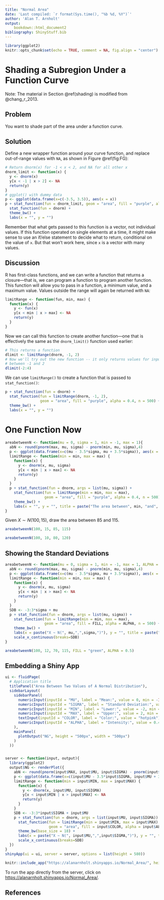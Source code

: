 ```yaml
---
title: "Normal Area"
date: 'Last compiled: `r format(Sys.time(), "%b %d, %Y")`'
author: 'Alan T. Arnholt'
output: 
    bookdown::html_document2
bibliography: ShinyStuff.bib  
---
```


```r
library(ggplot2)
knitr::opts_chunk$set(echo = TRUE, comment = NA, fig.align = "center")
```


# Shading a Subregion Under a Function Curve {#shading}

Note: The material in Section \@ref(shading) is modified from @chang_r_2013.

## Problem {-}
You want to shade part of the area under a function curve.

## Solution {-}
Define a new wrapper function around your curve function, and replace out-of-range values with `NA`, as shown in Figure \@ref(fig:FG):

```r
# Return dnorm(x) for -1 < x < 2, and NA for all other x
dnorm_limit <- function(x) {
  y <- dnorm(x)
  y[x < -1 | x > 2] <- NA
  return(y)
}
# ggplot() with dummy data
p <- ggplot(data.frame(x=c(-3.5, 3.5)), aes(x = x))
p + stat_function(fun = dnorm_limit, geom = "area", fill = "purple", alpha = 0.4, n = 500) +
  stat_function(fun = dnorm) + 
  theme_bw() + 
  labs(x = "", y = "")
```

Remember that what gets passed to this function is a vector, not individual values. If this function operated on single elements at a time, it might make sense to use an if/else statement to decide what to return, conditional on the value of `x`. But that won’t work here, since `x` is a vector with many values.


## Discussion {-}

R has first-class functions, and we can write a function that returns a closure—that is, we can program a function to program another function. This function will allow you to pass in a function, a minimum value, and a maximum value. Values outside the range will again be returned with `NA`:

```r
limitRange <- function(fun, min, max) {
  function(x) {
    y <- fun(x)
    y[x < min | x > max] <- NA
    return(y)
  }
}
```

Now we can call this function to create another function—one that is effectively the same as the `dnorm_limit()` function used earlier:

```r
# This returns a function
dlimit <- limitRange(dnorm, -1, 2)
# Now we'll try out the new function -- it only returns values for inputs
# between -1 and 2
dlimit(-2:4)
```

We can use `limitRange()` to create a function that is passed to `stat_function()`:

```r
p + stat_function(fun = dnorm) +
  stat_function(fun = limitRange(dnorm, -1, 2),
                geom = "area", fill = "purple", alpha = 0.4, n = 500) + 
  theme_bw() + 
  labs(x = "", y = "")
```



# One Function Now

```r
areabetweenN <- function(mu = 0, sigma = 1, min = -1, max = 1){
  abN <- round(pnorm(max, mu, sigma) - pnorm(min, mu, sigma),4) 
  p <- ggplot(data.frame(x=c(mu - 3.5*sigma, mu + 3.5*sigma)), aes(x = x)) 
  limitRange <- function(min = min, max = max) {
    function(x) {
      y <- dnorm(x, mu, sigma)
      y[x < min | x > max] <- NA
      return(y)
    }
  }
  p + stat_function(fun = dnorm, args = list(mu, sigma)) +
    stat_function(fun = limitRange(min = min, max = max),
                  geom = "area", fill = "purple", alpha = 0.4, n = 500) + 
    theme_bw() + 
    labs(x = "", y = "", title = paste("The area between", min, "and", max, "is", abN)) 
}
```

Given $X\sim N(100, 15)$, draw the area between 85 and 115.

```r
areabetweenN(100, 15, 85, 115)
```

```r
areabetweenN(100, 10, 80, 120)
```

## Showing the Standard Deviations

```r
areabetweenN <- function(mu = 0, sigma = 1, min = -1, max = 1, ALPHA = 0.4, FILL = "PURPLE"){
  abN <- round(pnorm(max, mu, sigma) - pnorm(min, mu, sigma),4) 
  p <- ggplot(data.frame(x=c(mu - 3.5*sigma, mu + 3.5*sigma)), aes(x = x)) 
  limitRange <- function(min = min, max = max) {
    function(x) {
      y <- dnorm(x, mu, sigma)
      y[x < min | x > max] <- NA
      return(y)
    }
  }
  SDB <- -3:3*sigma + mu
  p + stat_function(fun = dnorm, args = list(mu, sigma)) +
    stat_function(fun = limitRange(min = min, max = max),
                  geom = "area", fill = FILL, alpha = ALPHA, n = 500) + 
    theme_bw() + 
    labs(x = paste("X ~ N(", mu,",",sigma,")"), y = "", title = paste("The area between", min, "and", max, "is", abN)) +
    scale_x_continuous(breaks=SDB)
}
```

```r
areabetweenN(100, 12, 70, 115, FILL = "green", ALPHA = 0.5)
```


## Embedding a Shiny App

```r
ui <- fluidPage(
  # Application title
  titlePanel("Area Between Two Values of A Normal Distribution"),
  sidebarLayout(
    sidebarPanel(
      numericInput(inputId = "MU", label = "Mean:", value = 0, min = -Inf, max = Inf),
      numericInput(inputId = "SIGMA", label = "Standard Deviation:", value = 1, min = 0.0000001, max = Inf),
      numericInput(inputId = "MIN", label = "Lower:", value = -2, min = -Inf, max = Inf),
      numericInput(inputId = "MAX", label = "Upper:", value = 2, min = -Inf, max = Inf),
      textInput(inputId = "COLOR", label = "Color:", value = "hotpink"),
      numericInput(inputId = "ALPHA", label = "Intensity:", value = 0.4, min = 0.05, max = 1)
    ),
    mainPanel(
      plotOutput("NG", height = "500px", width = "500px")
    )
  ))


server <- function(input, output){
  library(ggplot2)
  output$NG <- renderPlot({
    abN <- round(pnorm(input$MAX, input$MU, input$SIGMA) - pnorm(input$MIN, input$MU, input$SIGMA),4) 
    p <- ggplot(data.frame(x=c(input$MU - 3.5*input$SIGMA, input$MU + 3.5*input$SIGMA)), aes(x = x)) 
    limitRange <- function(min = input$MIN, max = input$MAX) {
      function(x) {
        y <- dnorm(x, input$MU, input$SIGMA)
        y[x < input$MIN | x > input$MAX] <- NA
        return(y)
      }
    }
    SDB <- -3:3*input$SIGMA + input$MU
    p + stat_function(fun = dnorm, args = list(input$MU, input$SIGMA)) +
      stat_function(fun = limitRange(min = input$MIN, max = input$MAX),
                    geom = "area", fill = input$COLOR, alpha = input$ALPHA, n = 500) + 
      theme_bw(base_size = 18) + 
      labs(x = paste("X ~ N(", input$MU,",",input$SIGMA,")"), y = "", title = paste("The area between", input$MIN, "and", input$MAX, "is", abN)) +
      scale_x_continuous(breaks=SDB)
  })
}
shinyApp(ui = ui, server = server, options = list(height = 580))
```

```r
knitr::include_app("https://alanarnholt.shinyapps.io/Normal_Area/", height = "600px")
```

To run the app directly from the server, click on [https://alanarnholt.shinyapps.io/Normal_Area/](https://alanarnholt.shinyapps.io/Normal_Area/).

## References
